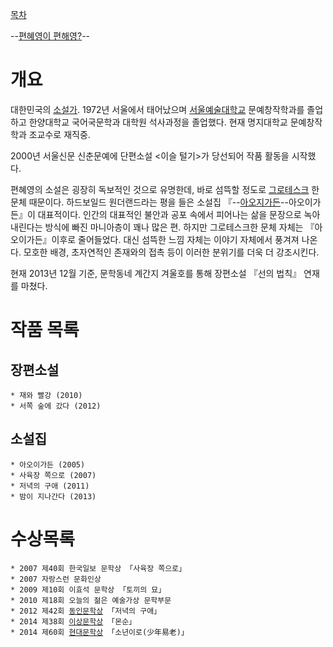 [[목차]]

--[[개드립|편혜영이 편해영?]]--
= 개요 =

대한민국의 [[소설가]]. 1972년 서울에서 태어났으며 [[서울예술대학교]] 문예창작학과를 졸업하고 한양대학교 국어국문학과 대학원 석사과정을 졸업했다. 현재 명지대학교 문예창작학과 조교수로 재직중.

2000년 서울신문 신춘문예에 단편소설 <이슬 털기>가 당선되어 작품 활동을 시작했다.

편혜영의 소설은 굉장히 독보적인 것으로 유명한데, 바로 섬뜩할 정도로 [[그로테스크]] 한 문체 때문이다. 하드보일드 원더랜드라는 평을 들은 소설집 『--[[아오지]]가든--아오이가든』이 대표적이다. 인간의 대표적인 불안과 공포 속에서 피어나는 삶을 문장으로 녹아내린다는 방식에 빠진 마니아층이 꽤나 많은 편. 하지만 그로테스크한 문체 자체는 『아오이가든』이후로 줄어들었다. 대신 섬뜩한 느낌 자체는 이야기 자체에서 풍겨져 나온다. 모호한 배경, 초자연적인 존재와의 접촉 등이 이러한 분위기를 더욱 더 강조시킨다.

현재 2013년 12월 기준, 문학동네 계간지 겨울호를 통해 장편소설 『선의 법칙』 연재를 마쳤다.
= 작품 목록 =
== 장편소설 ==
 * 재와 빨강 (2010)
 * 서쪽 숲에 갔다 (2012)

== 소설집 ==
 * 아오이가든 (2005)
 * 사육장 쪽으로 (2007)
 * 저녁의 구애 (2011)
 * 밤이 지나간다 (2013)

= 수상목록 =
 * 2007 제40회 한국일보 문학상 「사육장 쪽으로」
 * 2007 자랑스런 문화인상
 * 2009 제10회 이효석 문학상 「토끼의 묘」
 * 2010 제18회 오늘의 젊은 예술가상 문학부문 
 * 2012 제42회 [[동인문학상]] 「저녁의 구애」
 * 2014 제38회 [[이상문학상]] 「몬순」
 * 2014 제60회 [[현대문학상]] 「소년이로(少年易老)」
